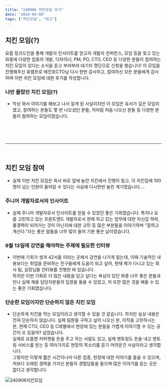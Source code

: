 ```yaml
---
title: "240906 치킨모임 후기"
date: "2024-09-08"
tags: ["치킨모임", "회고"]
---
```


## 치킨 모임(?)

요즘 링크드인을 통해 개발자 인사이트를 얻고자 개발자 컨퍼런스, 모임 등을 찾고 있는 와중에 다양한 업종의 개발, 디자이너, PM, PO, CTO, CEO 등 다양한 분들이 참여하는 치킨 모임이 있다는 소식을 듣고 부랴부랴 대기자 명단으로 신청을 했습니다!
이 모임을 진행해주신 휴램프로 배진호CTO님 다시 한번 감사하고, 참여하신 모든 분들에게 감사하며 이번 치킨 모임에 대한 후기를 작성합니다.


### 나만 몰랐던 치킨 모임(?) 

- 막상 와서 이야기를 해보고 나서 알게 된 사실이지만 이 모임은 유서가 깊은 모임이였고, 참여하는 분들도 몇 번 나오셨던 분들, 저처럼 처음 나오신 분들 등 다양한 분들이 참여하는 모임이였습니다.

<br />
<br />

<br />
<hr />
<br />

## 치킨 모임 참여

- 실제 이번 치킨 모임은 회사 바로 앞에 놀란 치킨에서 진행이 됬고, 이 치킨집에 100명이 넘는 인원이 들어갈 수 있다는 사실에 다시한번 놀란 계기였습니다....

### 주니어 개발자로서의 인사이트

- 실제 주니어 개발자로서 인사이트를 얻을 수 있었던 좋은 기회였습니다. 특히나 요즘 고민하고 있는 프론트엔드 개발자로서 현재 하고 있는 업무에 대한 자신감 하락, 물경력이 되어가는 것이 아닌지에 대한 고민 등 많은 부분들을 이야기하며 "잘하고 계신다."라는 좋은 말들을 너무 많이 들어 기분 좋은 날이였습니다.

### 9월 13일에 강연을 해야하는 주제에 필요한 인터뷰
- 이번에 기회가 생겨 42서울 이라는 곳에서 강연을 나가게 됬는데, 이때 기술적인 내용보다는 취업을 준비하는 친구들에게 도움이 되고 싶어, 현재 제가 다니고 있는 회사 팀, 실장님들 인터뷰를 진행한 바 있습니다. <br /> 하지만 이번 기회로 더 많은 내용을 담고 싶다는 욕심이 있던 와중 너무 좋은 분들과 만나 실제 채용 담당자분들의 입장을 들을 수 있었고, 저 또한 많은 것을 배울 수 있는 좋은 기회였습니다.

### 단순한 모임이지만 단순하지 않은 치킨 모임
- 단순하게 치킨을 먹는 모임이라고 생각할 수 있을 것 같습니다. 하지만 실상 내용은 전혀 단순하지 않습니다. 실제 팀원을 구하고 싶어 나오신 분, 이직을 고민하시는 분, 현재 CTO, CEO 등 C레벨에서 현장에 있는 분들을 가볍게 이야기할 수 있는 공간이 또 있을까? 싶었습니다. <br /> 실제로 요즘엔 커피챗을 돈을 주고 하는 사람도 있고, 실제 멘토링도 돈을 내고 멘토링 서비스를 받는 등 여러가지로 현장의 목소리를 듣기 어려운건 사실이라고 생각합니다.<br /> 그렇지만 이렇게 짧은 시간이나마 다른 업종, 현장에 대한 이야기를 들을 수 있으며, 저보다 오래된 경력을 가지신 분들의 경험담들을 들으며 많은 이야기를 듣는 곳은 없다고 생각합니다.





<img src="https://private-user-images.githubusercontent.com/86397600/365437187-133dbb5e-76e1-4c82-9f6e-23a40d07e647.jpeg?jwt=eyJhbGciOiJIUzI1NiIsInR5cCI6IkpXVCJ9.eyJpc3MiOiJnaXRodWIuY29tIiwiYXVkIjoicmF3LmdpdGh1YnVzZXJjb250ZW50LmNvbSIsImtleSI6ImtleTUiLCJleHAiOjE3MjU3OTg0MDAsIm5iZiI6MTcyNTc5ODEwMCwicGF0aCI6Ii84NjM5NzYwMC8zNjU0MzcxODctMTMzZGJiNWUtNzZlMS00YzgyLTlmNmUtMjNhNDBkMDdlNjQ3LmpwZWc_WC1BbXotQWxnb3JpdGhtPUFXUzQtSE1BQy1TSEEyNTYmWC1BbXotQ3JlZGVudGlhbD1BS0lBVkNPRFlMU0E1M1BRSzRaQSUyRjIwMjQwOTA4JTJGdXMtZWFzdC0xJTJGczMlMkZhd3M0X3JlcXVlc3QmWC1BbXotRGF0ZT0yMDI0MDkwOFQxMjIxNDBaJlgtQW16LUV4cGlyZXM9MzAwJlgtQW16LVNpZ25hdHVyZT0zN2FlZmMxMzUzNDFmMTE1MGJlYmEyNTY3MzE0YmU0OTVkZDkxZTQzZTQxNjBmM2JjMjFkODg3YmI5MDk0MWM4JlgtQW16LVNpZ25lZEhlYWRlcnM9aG9zdCZhY3Rvcl9pZD0wJmtleV9pZD0wJnJlcG9faWQ9MCJ9.Dpj6tX8_xHs6q5mutHc6lmPZlFKsNQPCz_7rrlVDRQ4" alt="240906치킨모임" />